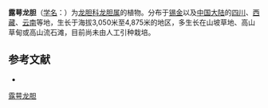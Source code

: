 {{Speciesbox
| name = 露萼龙胆
| status = 
| status_system = 
| image =
| genus = Gentiana
| species = emergens
| authority = Marq.
}}

'''露萼龙胆'''（[[学名|学名]]：{{lang|la|''Gentiana emergens''}}）为[[龙胆科|龙胆科]][[龙胆属|龙胆属]]的植物。分布于[[锡金|锡金]]以及[[中国大陆|中国大陆]]的[[四川|四川]]、[[西藏|西藏]]、[[云南|云南]]等地，生长于海拔3,050米至4,875米的地区，多生长在山坡草地、高山草甸或高山流石滩，目前尚未由人工引种栽培。

== 参考文献 ==
<div class="references-small">
* {{cite web| url =http://www.bioinfo.cn/db05/KmzwSpecies.php?action=view&id=8415| title =露萼龙胆| work =《中国高等植物数据库全库》| publisher =中国科学院微生物研究所| author =昆明植物研究所| accessdate =2009-02-24| deadurl =yes| archiveurl =https://web.archive.org/web/20160305090800/http://www.bioinfo.cn/db05/KmzwSpecies.php?action=view&id=8415| archivedate =2016-03-05}}
</div>
{{Taxonbar|from=Q15227392}}

[[Category:龙胆属|露萼龙胆]]


{{植物小作品}}